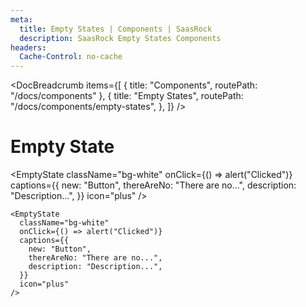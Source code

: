```yaml
---
meta:
  title: Empty States | Components | SaasRock
  description: SaasRock Empty States Components
headers:
  Cache-Control: no-cache
---
```



<DocBreadcrumb
  items={[
    { title: "Components", routePath: "/docs/components" },
    {
      title: "Empty States",
      routePath: "/docs/components/empty-states",
    },
  ]}
/>

# Empty State


<EmptyState
  className="bg-white"
  onClick={() => alert("Clicked")}
  captions={{
    new: "Button",
    thereAreNo: "There are no...",
    description: "Description...",
  }}
  icon="plus"
/>

```tsx
<EmptyState
  className="bg-white"
  onClick={() => alert("Clicked")}
  captions={{
    new: "Button",
    thereAreNo: "There are no...",
    description: "Description...",
  }}
  icon="plus"
/>
```
